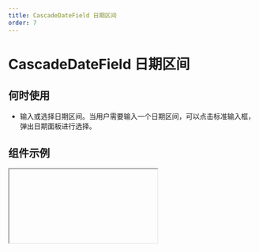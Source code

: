 ```yaml
---
title: CascadeDateField 日期区间
order: 7
---
```


# CascadeDateField 日期区间

## 何时使用

- 输入或选择日期区间。当用户需要输入一个日期区间，可以点击标准输入框，弹出日期面板进行选择。

## 组件示例


<Iframe url="https://www.aliwork.com/developer/cascade-date-field-v2?isRenderNav=false" />

## 组件属性


<AttrTable
category="form"
  dataSource={[
    {
      code: "value",
      type: "number[]",
      default: "-",
      desc: "表单组件的默认值",
    },
    {
      code: "placeholder",
      type: "string",
      default: `'请选择'`,
      desc: "表单组件占位提示信息",
    },
     {
      code: "returnType",
      type: `'timestamp' | 'string' | 'moment' `,
      default: `'timestamp'`,
      desc: "日期区间返回类型",
    },
    {
      code: "format",
      type: `'YYYY' | 'YYYY-MM' | 'YYYY-MM-DD' | 'YYYY-MM-DD HH:mm' | 'YYYY-MM-DD HH:mm'YYY-MM-DD HH:mm:ss`,
      default: `'YYY-MM-DD'`,
      desc: "日期区间组件显示格式",
    },
    {
      code: "hasClear",
      type: "boolean",
      default: "true",
      desc: "显示清除按钮",
    },
    {
      code: "ranges",
      type:"()=> number[]",
      default:"-",
      desc: "快速区间选择",
    },
    {
      code: "resetTime",
      type: "boolean",
      default: "false",
      desc: "每次选择日期时是否重置时间",
    },
    {
      code: "disabledDate",
      type: "(current: number)=> boolean",
      default:"-",
      desc: "自定义限制，当**type**属性为custom时生效",
    },
    {
      code: "onChange",
      type: "({value：object}) => void",
      default: "-",
      desc: "组件值发生改变事件",
    },
    {
      code: "onOk",
      type: "(value: object) => void",
      default: "-",
      desc: "点击确认时触发事件",
    },
    {
      code: "onVisibleChange",
      type: '(visible：boolean) => void',
      default: "-",
      desc: "弹层显示或隐藏时触发事件",
    },
  ]}
/>

